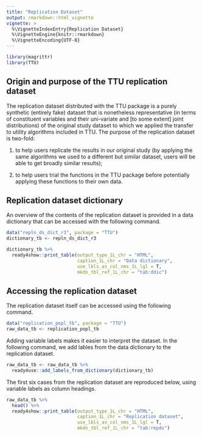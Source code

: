 ```yaml
---
title: "Replication Dataset"
output: rmarkdown::html_vignette
vignette: >
  %\VignetteIndexEntry{Replication Dataset}
  %\VignetteEngine{knitr::rmarkdown}
  %\VignetteEncoding{UTF-8}
---
```

```r
library(magrittr)
library(TTU)
```
## Origin and purpose of the TTU replication dataset
The replication dataset distributed with the TTU package is a purely synthetic (entirely fake) dataset that is nonetheless representative (in terms of constituent variables and their uni-variate and [to some extent] joint distributions) of the original study dataset to which we applied the transfer to utility algorithms included in TTU. The purpose of the replication dataset is two-fold:

1) to help users replicate the results in our original study (by applying the same algorithms we used to a different but similar dataset, users will be able to get broadly similar results);

2) to help users trial the functions in the TTU package before potentially applying these functions to their own data.

## Replication dataset dictionary

An overview of the contents of the replication dataset is provided in a data dictionary that can be accessed with the following command.

```r
data("repln_ds_dict_r3", package = "TTU")
dictionary_tb <- repln_ds_dict_r3
```

```r
dictionary_tb %>%
  ready4show::print_table(output_type_1L_chr = "HTML", 
                          caption_1L_chr = "Data dictionary",  
                          use_lbls_as_col_nms_1L_lgl = T, 
                          mkdn_tbl_ref_1L_chr = "tab:ddic")
```

## Accessing the replication dataset
The replication dataset itself can be accessed using the following command.

```r
data("replication_popl_tb", package = "TTU")
raw_data_tb <- replication_popl_tb 
```

Adding variable labels makes it easier to interpret the dataset. In the following command, we add lables from the data dictionary to the replication dataset.

```r
raw_data_tb <- raw_data_tb %>%
  ready4use::add_labels_from_dictionary(dictionary_tb)
```

The first six cases from the replication dataset are reproduced below, using variable labels as column headings.

```r
raw_data_tb %>%
  head() %>%
  ready4show::print_table(output_type_1L_chr = "HTML",
                          caption_1L_chr = "Replication dataset", 
                          use_lbls_as_col_nms_1L_lgl = T, 
                          mkdn_tbl_ref_1L_chr = "tab:repds") 
```
